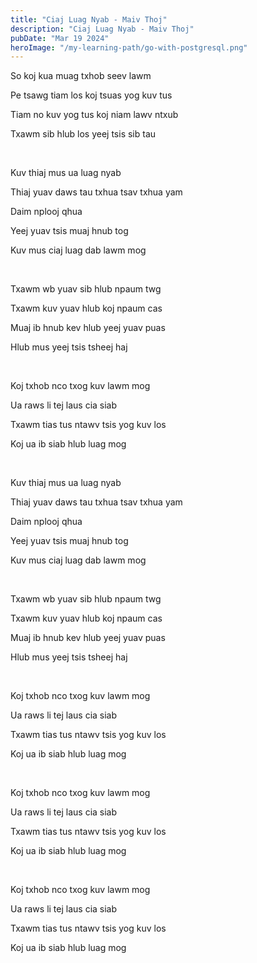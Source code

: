 ```yaml
---
title: "Ciaj Luag Nyab - Maiv Thoj"
description: "Ciaj Luag Nyab - Maiv Thoj"
pubDate: "Mar 19 2024"
heroImage: "/my-learning-path/go-with-postgresql.png"
---
```


So koj kua muag txhob seev lawm

Pe tsawg tiam los koj tsuas yog kuv tus

Tiam no kuv yog tus koj niam lawv ntxub

Txawm sib hlub los yeej tsis sib tau

<br />

Kuv thiaj mus ua luag nyab

Thiaj yuav daws tau txhua tsav txhua yam

Daim nplooj qhua

Yeej yuav tsis muaj hnub tog

Kuv mus ciaj luag dab lawm mog

<br />

Txawm wb yuav sib hlub npaum twg

Txawm kuv yuav hlub koj npaum cas

Muaj ib hnub kev hlub yeej yuav puas

Hlub mus yeej tsis tsheej haj

<br />

Koj txhob nco txog kuv lawm mog

Ua raws li tej laus cia siab

Txawm tias tus ntawv tsis yog kuv los

Koj ua ib siab hlub luag mog

<br />

Kuv thiaj mus ua luag nyab

Thiaj yuav daws tau txhua tsav txhua yam

Daim nplooj qhua

Yeej yuav tsis muaj hnub tog

Kuv mus ciaj luag dab lawm mog

<br />

Txawm wb yuav sib hlub npaum twg

Txawm kuv yuav hlub koj npaum cas

Muaj ib hnub kev hlub yeej yuav puas

Hlub mus yeej tsis tsheej haj

<br />

Koj txhob nco txog kuv lawm mog

Ua raws li tej laus cia siab

Txawm tias tus ntawv tsis yog kuv los

Koj ua ib siab hlub luag mog

<br />

Koj txhob nco txog kuv lawm mog

Ua raws li tej laus cia siab

Txawm tias tus ntawv tsis yog kuv los

Koj ua ib siab hlub luag mog

<br />

Koj txhob nco txog kuv lawm mog

Ua raws li tej laus cia siab

Txawm tias tus ntawv tsis yog kuv los

Koj ua ib siab hlub luag mog
